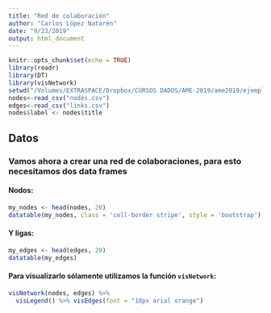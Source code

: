 ```yaml
---
title: "Red de colaboración"
author: "Carlos López Natarén"
date: "9/23/2019"
output: html_document
---
```


```r
knitr::opts_chunk$set(echo = TRUE)
library(readr)
library(DT)
library(visNetwork)
setwd("/Volumes/EXTRASPACE/Dropbox/CURSOS DADOS/AME-2019/ame2019/ejemplonetwork")
nodes<-read_csv("nodes.csv")
edges<-read_csv("links.csv")
nodes$label <- nodes$title
```

## Datos
### Vamos ahora a crear una red de colaboraciones, para esto necesitamos dos data frames

#### Nodos:
```r
my_nodes <- head(nodes, 20)
datatable(my_nodes, class = 'cell-border stripe', style = 'bootstrap')
```

#### Y ligas:

```r
my_edges <- head(edges, 20)
datatable(my_edges)
```

#### Para visualizarlo sólamente utilizamos la función `visNetwork`:
```r
visNetwork(nodes, edges) %>% 
  visLegend() %>% visEdges(font = "10px arial orange")
```


